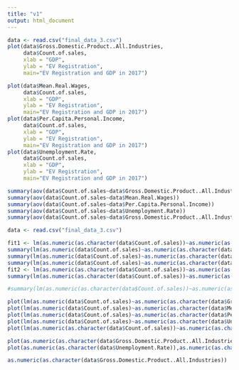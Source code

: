 ```yaml
---
title: "v1"
output: html_document
---
```

```r
data <- read.csv("final_data_3.csv")
plot(data$Gross.Domestic.Product..All.Industries,
     data$Count.of.sales,
     xlab = "GDP", 
     ylab = "EV Registration",
     main="EV Registration and GDP in 2017")

plot(data$Mean.Real.Wages,
     data$Count.of.sales,
     xlab = "GDP", 
     ylab = "EV Registration",
     main="EV Registration and GDP in 2017")
plot(data$Per.Capita.Personal.Income,
     data$Count.of.sales,
     xlab = "GDP", 
     ylab = "EV Registration",
     main="EV Registration and GDP in 2017")
plot(data$Unemployment.Rate,
     data$Count.of.sales,
     xlab = "GDP", 
     ylab = "EV Registration",
     main="EV Registration and GDP in 2017")

summary(aov(data$Count.of.sales~data$Gross.Domestic.Product..All.Industries))
summary(aov(data$Count.of.sales~data$Mean.Real.Wages))
summary(aov(data$Count.of.sales~data$Per.Capita.Personal.Income))
summary(aov(data$Count.of.sales~data$Unemployment.Rate))
summary(aov(data$Count.of.sales~data$Gross.Domestic.Product..All.Industries+data$Mean.Real.Wages+data$Per.Capita.Personal.Income+data$Unemployment.Rate))
```


```r
data <- read.csv("final_data_3.csv")

fit1 <- lm(as.numeric(as.character(data$Count.of.sales))~as.numeric(as.character(data$Gross.Domestic.Product..All.Industries)))
summary(lm(as.numeric(data$Count.of.sales)~as.numeric(as.character(data$Mean.Real.Wages))))$coeff
summary(lm(as.numeric(data$Count.of.sales)~as.numeric(as.character(data$Per.Capita.Personal.Income))))$coeff
summary(lm(as.numeric(data$Count.of.sales)~as.numeric(as.character(data$Unemployment.Rate))))$coeff
fit2 <- lm(as.numeric(as.character(data$Count.of.sales))~as.numeric(as.character(data$Gross.Domestic.Product..All.Industries))+as.numeric(as.character(data$Unemployment.Rate)))
summary(lm(as.numeric(as.character(data$Count.of.sales))~as.numeric(as.character(data$Gross.Domestic.Product..All.Industries))+as.numeric(as.character(data$Mean.Real.Wages))+as.numeric(as.character(data$Per.Capita.Personal.Income))+as.numeric(as.character(data$Unemployment.Rate))))$coeff

#summary(lm(as.numeric(as.character(data$Count.of.sales))~as.numeric(as.character(data$Gross.Domestic.Product..All.Industries))*as.numeric(as.character(data$Mean.Real.Wages))*as.numeric(as.character(data$Per.Capita.Personal.Income))*as.numeric(as.character(data$Unemployment.Rate))))$coeff

```
```r

plot(lm(as.numeric(data$Count.of.sales)~as.numeric(as.character(data$Gross.Domestic.Product..All.Industries))))
plot(lm(as.numeric(data$Count.of.sales)~as.numeric(as.character(data$Mean.Real.Wages))))
plot(lm(as.numeric(data$Count.of.sales)~as.numeric(as.character(data$Per.Capita.Personal.Income))))
plot(lm(as.numeric(data$Count.of.sales)~as.numeric(as.character(data$Unemployment.Rate))))
plot(lm(as.numeric(as.character(data$Count.of.sales))~as.numeric(as.character(data$Gross.Domestic.Product..All.Industries))+as.numeric(as.character(data$Mean.Real.Wages))+as.numeric(as.character(data$Per.Capita.Personal.Income))+as.numeric(as.character(data$Unemployment.Rate))))
```

```r
plot(as.numeric(as.character(data$Gross.Domestic.Product..All.Industries)),as.numeric(as.character(data$Count.of.sales)))
plot(as.numeric(as.character(data$Unemployment.Rate)),as.numeric(as.character(data$Count.of.sales)))
```

```r
as.numeric(as.character(data$Gross.Domestic.Product..All.Industries))
```

